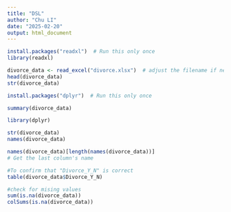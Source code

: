 ---
title: "DSL"
author: "Chu LI"
date: "2025-02-20"
output: html_document
---

```{r}
install.packages("readxl")  # Run this only once
library(readxl)

divorce_data <- read_excel("divorce.xlsx")  # adjust the filename if needed
head(divorce_data)
str(divorce_data)

```
```{r}
install.packages("dplyr")  # Run this only once
```
```{r}
summary(divorce_data)

```

```{r}
library(dplyr)
```
```{r}
str(divorce_data)
names(divorce_data)
```

```{r}
names(divorce_data)[length(names(divorce_data))] 
# Get the last column's name
```

```{r}
#To confirm that "Divorce_Y_N" is correct
table(divorce_data$Divorce_Y_N)
```

```{r}
#check for mising values
sum(is.na(divorce_data))
colSums(is.na(divorce_data))

```

